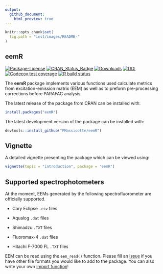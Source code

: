 ```yaml
---
output:
  github_document:
    html_preview: true
---
```


<!-- README.md is generated from README.Rmd. Please edit that file -->

```r
knitr::opts_chunk$set(
  fig.path = "inst/images/README-"
)
```

## eemR

<!-- badges: start -->
[![Package-License](https://img.shields.io/badge/license-GPL%20%28%3E=%202%29-brightgreen.svg?style=flat)](http://www.gnu.org/licenses/gpl-2.0.html) [![CRAN_Status_Badge](http://www.r-pkg.org/badges/version/eemR)](https://cran.r-project.org/package=eemR) [![Downloads](http://cranlogs.r-pkg.org/badges/eemR?color=brightgreen)](http://www.r-pkg.org/pkg/eemR) [![DOI](https://zenodo.org/badge/DOI/10.5281/zenodo.3257526.svg)](https://doi.org/10.5281/zenodo.3257526)
[![Codecov test coverage](https://codecov.io/gh/PMassicotte/eemR/branch/master/graph/badge.svg)](https://codecov.io/gh/PMassicotte/eemR?branch=master)
[![R build status](https://github.com/PMassicotte/eemR/workflows/R-CMD-check/badge.svg)](https://github.com/PMassicotte/eemR/actions)
<!-- badges: end -->

The **eemR** package implements various functions used calculate metrics from excitation-emission matrix (EEM) as well as to preform pre-processing corrections before PARAFAC analysis.


The latest release of the package from CRAN can be installed with:

```r
install.packages("eemR")
```

The latest development version of the package can be installed with:

```r
devtools::install_github("PMassicotte/eemR")
```

## Vignette

A detailed vignette presenting the package which can be viewed using:

```r
vignette(topic = "introduction", package = "eemR")
```
## Supported spectrophotometers

At the moment, EEMs generated by the following spectrofluorometer are officially supported.

- Cary Eclipse `.csv` files

- Aqualog `.dat` files

- Shimadzu `.TXT` files

- Fluoromax-4 `.dat` files

- Hitachi F-7000 FL `.TXT` files

EEM can be read using the `eem_read()` function. Please fill an [issue](https://github.com/PMassicotte/eemR/issues) if you have other file formats you would like to add to the package. You can also write your own [import function](http://pmassicotte.github.io/eemR/articles/custom-import-function.html)!
